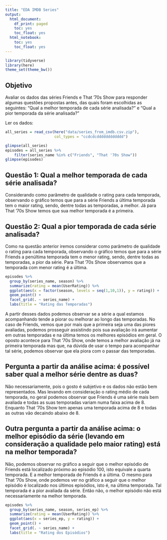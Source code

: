 ```yaml
---
title: "EDA IMDB Series"
output:
  html_document:
    df_print: paged
    toc: yes
    toc_float: yes
  html_notebook:
    toc: yes
    toc_float: yes
---
```


```r
library(tidyverse)
library(here)
theme_set(theme_bw())
```

## Objetivo

Avaliar os dados das séries Friends e That '70s Show para responder algumas questões propostas antes, das quais foram escolhidas as seguintes: "Qual a melhor temporada de cada série analisada?" e "Qual a pior temporada da série analisada?"

Ler os dados:

```r
all_series = read_csv(here("data/series_from_imdb.csv.zip"), 
                      col_types = "ccdcdcdddddddddddd") 

glimpse(all_series)
episodes = all_series %>% 
    filter(series_name %in% c("Friends", "That '70s Show")) 
glimpse(episodes)
```

## Questão 1: Qual a melhor temporada de cada série analisada?

  Considerando como parâmetro de qualidade o rating para cada temporada, observando o gráfico temos que para a série Friends a última temporada tem o maior rating, sendo, dentre todas as temporadas, a melhor. Já para That '70s Show temos que sua melhor temporada é a primeira.
  
## Questão 2: Qual a pior temporada de cada série analisada?

  Como na questão anterior iremos considerar como parâmetro de qualidade o rating para cada temporada, observando o gráfico temos que para a série Friends a penúltima temporada tem o menor rating, sendo, dentre todas as temporadas, a pior da série. Para That '70s Show observamos que a temporada com menor rating é a última.

```r
episodes %>% 
  group_by(series_name, season) %>%
  summarize(rating = mean(UserRating)) %>% 
  ggplot(aes(x = factor(season, levels = seq(1,10,1)), y = rating)) +
  geom_point() +
  facet_grid(. ~ series_name) +
  labs(title = "Rating das Temporadas")
```

  A partir desses dados podemos observar se a série a qual estamos acompanhando tende a piorar ou melhorar ao longo das temporadas. No caso de Friends, vemos que por mais que a primeira seja uma das piores avaliadas, podemos prosseguir assistindo pois sua avaliação irá aumentar em outras temporadas e na última temos os melhores episódios em geral. O oposto acontece para That '70s Show, onde temos a melhor avaliação já na primeira temporada mas que, na dúvida de usar o tempo para acompanhar tal série, podemos observar que ela piora com o passar das temporadas.


## Pergunta a partir da análise acima: é possível saber qual a melhor série dentre as duas?

Não necessariamente, pois o gosto é subjetivo e os dados não estão bem representados. Mas levando em consideração o rating médio de cada temporada, no geral podemos observar que Friends é uma série mais bem avaliada e todas as suas temporadas variam numa faixa acima de 8. Enquanto That '70s Show tem apenas uma temporada acima de 8 e todas as outras vão decaindo abaixo de 8.

## Outra pergunta a partir da análise acima: o melhor episódio da série (levando em consideração a qualidade pelo maior rating) está na melhor temporada?

Não, podemos observar no gráfico a seguir que o melhor episódio de Friends está localizado próximo ao episódio 100, isto equivale a quarta temporada. E a melhor temporada de Friends é a última. O mesmo para That '70s Show, onde podemos ver no gráfico a seguir que o melhor episódio é localizado nos últimos episódios, isto é, na última temporada. Tal temporada é a pior avaliada da série. Então não, o melhor episódio não está necessariamente na melhor temporada.

```r
episodes %>% 
  group_by(series_name, season, series_ep) %>%
  summarize(rating = mean(UserRating)) %>% 
  ggplot(aes(x = series_ep, y = rating)) +
  geom_point() +
  facet_grid(. ~ series_name) +
  labs(title = "Rating dos Episódios")
```

